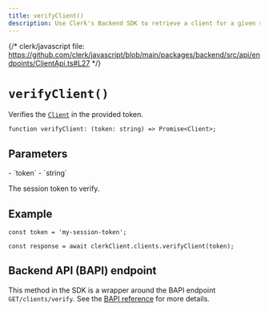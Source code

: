 ```yaml
---
title: verifyClient()
description: Use Clerk's Backend SDK to retrieve a client for a given session token, if the session is active.
---
```


{/* clerk/javascript file: https://github.com/clerk/javascript/blob/main/packages/backend/src/api/endpoints/ClientApi.ts#L27 */}

# `verifyClient()`

Verifies the [`Client`](/docs/references/javascript/client) in the provided token.

```tsx {{ prettier: false }}
function verifyClient: (token: string) => Promise<Client>;
```

## Parameters

<Properties>
  - `token`
  - `string`

  The session token to verify.
</Properties>

## Example

```tsx {{ prettier: false }}
const token = 'my-session-token';

const response = await clerkClient.clients.verifyClient(token);
```

## Backend API (BAPI) endpoint

This method in the SDK is a wrapper around the BAPI endpoint `GET/clients/verify`. See the [BAPI reference](https://clerk.com/docs/reference/backend-api/tag/Clients#operation/VerifyClient) for more details.
